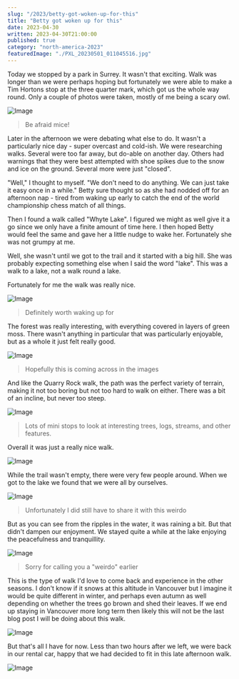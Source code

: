 ```yaml
---
slug: "/2023/betty-got-woken-up-for-this"
title: "Betty got woken up for this"
date: 2023-04-30
written: 2023-04-30T21:00:00
published: true
category: "north-america-2023"
featuredImage: "./PXL_20230501_011045516.jpg"
---
```


Today we stopped by a park in Surrey.  It wasn't that exciting.  Walk was longer than we were perhaps hoping but fortunately we were able to make a Tim Hortons stop at the three quarter mark, which got us the whole way round.  Only a couple of photos were taken, mostly of me being a scary owl.

![Image](PXL_20230430_185906930.jpg)

> Be afraid mice!

Later in the afternoon we were debating what else to do.  It wasn't a particularly nice day - super overcast and cold-ish.  We were researching walks.  Several were too far away, but do-able on another day.  Others had warnings that they were best attempted with shoe spikes due to the snow and ice on the ground.  Several more were just "closed".

"Well," I thought to myself.  "We don't need to do anything.  We can just take it easy once in a while."  Betty sure thought so as she had nodded off for an afternoon nap - tired from waking up early to catch the end of the world championship chess match of all things.

Then I found a walk called "Whyte Lake".  I figured we might as well give it a go since we only have a finite amount of time here.  I then hoped Betty would feel the same and gave her a little nudge to wake her.  Fortunately she was not grumpy at me.

Well, she wasn't until we got to the trail and it started with a big hill.  She was probably expecting something else when I said the word "lake".  This was a walk to a lake, not a walk round a lake.

Fortunately for me the walk was really nice.

![Image](PXL_20230501_003310593.jpg)

> Definitely worth waking up for

The forest was really interesting, with everything covered in layers of green moss.  There wasn't anything in particular that was particularly enjoyable, but as a whole it just felt really good.

![Image](PXL_20230501_002601974.jpg)

> Hopefully this is coming across in the images

And like the Quarry Rock walk, the path was the perfect variety of terrain, making it not too boring but not too hard to walk on either.  There was a bit of an incline, but never too steep.

![Image](PXL_20230501_002634877.jpg)

> Lots of mini stops to look at interesting trees, logs, streams, and other features.

Overall it was just a really nice walk.

![Image](PXL_20230501_002045559.jpg)

While the trail wasn't empty, there were very few people around.  When we got to the lake we found that we were all by ourselves.

![Image](PXL_20230501_005314425.jpg)

> Unfortunately I did still have to share it with this weirdo

But as you can see from the ripples in the water, it was raining a bit.  But that didn't dampen our enjoyment.  We stayed quite a while at the lake enjoying the peacefulness and tranquillity.

![Image](PXL_20230501_005128662.jpg)

> Sorry for calling you a "weirdo" earlier

This is the type of walk I'd love to come back and experience in the other seasons.  I don't know if it snows at this altitude in Vancouver but I imagine it would be quite different in winter, and perhaps even autumn as well depending on whether the trees go brown and shed their leaves.  If we end up staying in Vancouver more long term then likely this will not be the last blog post I will be doing about this walk.

![Image](PXL_20230501_013753107.jpg)

But that's all I have for now.  Less than two hours after we left, we were back in our rental car, happy that we had decided to fit in this late afternoon walk.

![Image](PXL_20230501_011045516.jpg)